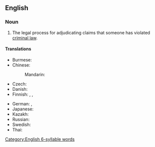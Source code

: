 ==English==
{{wikipedia}}

===Noun===
{{en-noun}}

# {{lb|en|legal}} The legal process for adjudicating claims that someone has violated [[criminal law]].

====Translations====
{{trans-top|legal process}}
* Burmese: {{t-needed|my}}
* Chinese:
*: Mandarin: {{t-needed|cmn}}
* Czech: {{t|cs|trestní řízení|n}}
* Danish: {{t-needed|da}}
* Finnish: {{t|fi|[[rikosasia|rikosasiain]] [[oikeudenkäyntimenettely]]}}, {{t+|fi|rikosprosessi}}, {{t|fi|rikosoikeudenkäynti}}
{{trans-mid}}
* German: {{t|de|Strafverfahren|n}}, {{t+|de|Strafprozess|m}}
* Japanese: {{t-needed|ja}}
* Kazakh: {{t-needed|kk}}
* Russian: {{t|ru|уголо́вный проце́сс|m}}
* Swedish: {{t|sv|kriminalprocess|c}}
* Thai: {{t-needed|th}}
{{trans-bottom}}

[[Category:English 6-syllable words]]